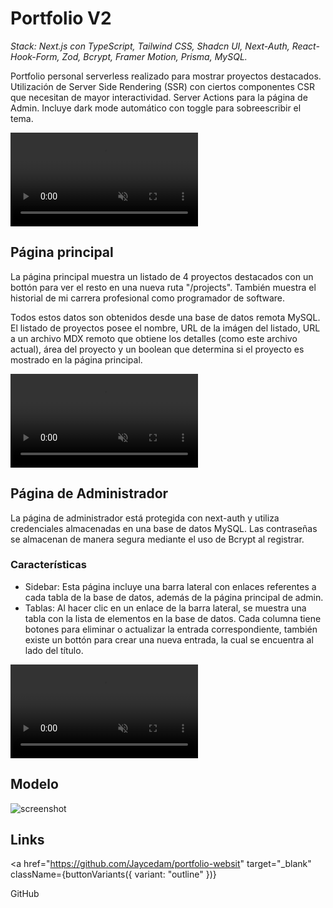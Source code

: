 
# Portfolio V2

_Stack: Next.js con TypeScript, Tailwind CSS, Shadcn UI, Next-Auth, React-Hook-Form, Zod, Bcrypt, Framer Motion, Prisma, MySQL._

Portfolio personal serverless realizado para mostrar proyectos destacados. Utilización de Server Side Rendering (SSR) con ciertos componentes CSR que necesitan de mayor interactividad. Server Actions para la página de Admin. Incluye dark mode automático con toggle para sobreescribir el tema.

<video className="aspect-[16:10] border" width="full" controls muted loop>
  <source
    src="https://cdn.dribbble.com/userupload/12488296/file/original-3f9f743bff41c721a01430551d45dd59.mp4"
    type="video/mp4"
  />
  Your browser does not support the video tag.
</video>

## Página principal

La página principal muestra un listado de 4 proyectos destacados con un bottón para ver el resto en una nueva ruta "/projects". También muestra el historial de mi carrera profesional como programador de software.

Todos estos datos son obtenidos desde una base de datos remota MySQL. El listado de proyectos posee el nombre, URL de la imágen del listado, URL a un archivo MDX remoto que obtiene los detalles (como este archivo actual), área del proyecto y un boolean que determina si el proyecto es mostrado en la página principal.

<video className="aspect-[16:10] border" width="full" controls muted loop>
  <source
    src="https://cdn.dribbble.com/userupload/12488297/file/original-c496df8fbb4a1ec4422849a9c4ac4173.mp4"
    type="video/mp4"
  />
  Your browser does not support the video tag.
</video>

## Página de Administrador

La página de administrador está protegida con next-auth y utiliza credenciales almacenadas en una base de datos MySQL. Las contraseñas se almacenan de manera segura mediante el uso de Bcrypt al registrar.

### Características

- Sidebar: Esta página incluye una barra lateral con enlaces referentes a cada tabla de la base de datos, además de la página principal de admin.
- Tablas: Al hacer clic en un enlace de la barra lateral, se muestra una tabla con la lista de elementos en la base de datos. Cada columna tiene botones para eliminar o actualizar la entrada correspondiente, también existe un bottón para crear una nueva entrada, la cual se encuentra al lado del título.

<video className="aspect-[16:10] border" width="full" controls muted loop>
  <source
    src="https://cdn.dribbble.com/userupload/12488295/file/original-7a6335f278bbe76185713b227f3e4e62.mp4"
    type="video/mp4"
  />
  Your browser does not support the video tag.
</video>

## Modelo

![screenshot](https://github.com/Jaycedam/portfolio-mdx/raw/main/projects/portfolio-v2/model.webp)

## Links

<a
  href="https://github.com/Jaycedam/portfolio-websit"
  target="_blank"
  className={buttonVariants({ variant: "outline" })}
>
  GitHub
</a>
